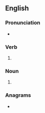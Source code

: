 {{also|Tucks}}
==English==

===Pronunciation===
* {{rhymes|ʌks|lang=en}}

===Verb===
{{head|en|verb form}}

# {{en-third-person singular of|tuck}}

===Noun===
{{head|en|noun plural form}}

# {{plural of|tuck|lang=en}}

===Anagrams===
* {{anagrams|en|Stuck|stuck|suckt}}